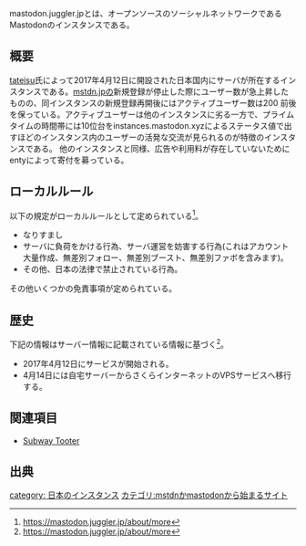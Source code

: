 {{Infobox instance
| Name = <ruby>mastodon.juggler.jp<rt>マストドン ドット ジャグラー ドット ジェーピー</rt></ruby>
| Domain = https://mastodon.juggler.jp
| Admin =  [https://mastodon.juggler.jp/@tateisu tateisu]
| Country = 日本国
| Start = 2017年4月12日
| Kifu = https://enty.jp/3WtlzHG10wZv
| Alias = ジャグ鯖
}}mastodon.juggler.jpとは、オープンソースのソーシャルネットワークであるMastodonのインスタンスである。

==概要==
[https://mastodon.juggler.jp/@tateisu tateisu]氏によって2017年4月12日に開設された日本国内にサーバが所在するインスタンスである。[[mstdn.jp]]の新規登録が停止した際にユーザー数が急上昇したものの、同インスタンスの新規登録再開後にはアクティブユーザー数は200
前後を保っている。アクティブユーザーは他のインスタンスに劣る一方で、プライムタイムの時間帯には10位台をinstances.mastodon.xyzによるステータス値で出すほどのインスタンス内のユーザーの活発な交流が見られるのが特徴のインスタンスである。
他のインスタンスと同様、広告や利用料が存在していないためにentyによって寄付を募っている。

==ローカルルール==
以下の規定がローカルルールとして定められている<ref>https://mastodon.juggler.jp/about/more</ref>。
*なりすまし
*サーバに負荷をかける行為、サーバ運営を妨害する行為(これはアカウント大量作成、無差別フォロー、無差別ブースト、無差別ファボを含みます)。
*その他、日本の法律で禁止されている行為。
その他いくつかの免責事項が定められている。

==歴史==
下記の情報はサーバー情報に記載されている情報に基づく<ref>https://mastodon.juggler.jp/about/more</ref>。
*2017年4月12日にサービスが開始される。
*4月14日には自宅サーバーからさくらインターネットのVPSサービスへ移行する。

== 関連項目 ==
* [[Subway Tooter]]

==出典==
<references />

{{DEFAULTSORT:jugglerjp}}
[[category: 日本のインスタンス]]
[[カテゴリ:mstdnかmastodonから始まるサイト]]